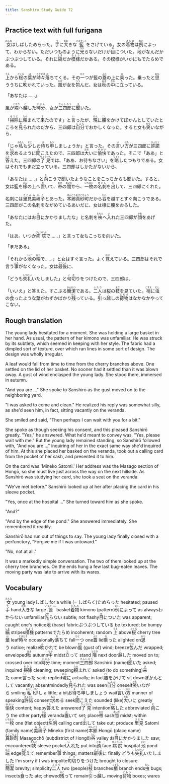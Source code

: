 ```yaml
---
title: Sanshiro Study Guide 72
---
```


## Practice text with full furigana

<p>
<ruby><rb>女</rb><rt>おんな</rt></ruby>はしばしためらった。<ruby><rb>手</rb><rt>て</rt></ruby>に<ruby><rb>大</rb><rt>おお</rt></ruby>きな<ruby><rb>籃</rb><rt>バスケット</rt></ruby>をさげている。女の<ruby><rb>着物</rb><rt>きもの</rt></ruby>は<ruby><rb>例</rb><rt>れい</rt></ruby>によって、わからない。ただいつものように<ruby><rb>光</rb><rt>ひか</rt></ruby>らないだけが<ruby><rb>目</rb><rt>め</rt></ruby>についた。<ruby><rb>地</rb><rt>じ</rt></ruby>がなんだかぶつぶつしている。それに<ruby><rb>縞</rb><rt>しま</rt></ruby>だか<ruby><rb>模様</rb><rt>もよう</rt></ruby>だかある。その模様がいかにもでたらめである。
</p>

<p>
<ruby><rb>上</rb><rt>うえ</rt></ruby>から<ruby><rb>桜</rb><rt>さくら</rt></ruby>の<ruby><rb>葉</rb><rt>は</rt></ruby>が<ruby><rb>時々</rb><rt>ときどき</rt></ruby><ruby><rb>落</rb><rt>お</rt></ruby>ちてくる。その<ruby><rb>一</rb><rt>ひと</rt></ruby>つが籃の<ruby><rb>蓋</rb><rt>ふた</rt></ruby>の上に<ruby><rb>乗</rb><rt>の</rt></ruby>った。乗ったと<ruby><rb>思</rb><rt>おも</rt></ruby>ううちに<ruby><rb>吹</rb><rt>ふ</rt></ruby>かれていった。<ruby><rb>風</rb><rt>かぜ</rt></ruby>が女を<ruby><rb>包</rb><rt>つつ</rt></ruby>んだ。女は<ruby><rb>秋</rb><rt>あき</rt></ruby>の<ruby><rb>中</rb><rt>なか</rt></ruby>に<ruby><rb>立</rb><rt>た</rt></ruby>っている。
</p>

<p>「あなたは……」</p>
<p>
風が<ruby><rb>隣</rb><rt>となり</rt></ruby>へ<ruby><rb>越</rb><rt>こ</rt></ruby>した<ruby><rb>時分</rb><rt>じぶん</rt></ruby>、女が<ruby><rb>三四郎</rb><rt>さんしろう</rt></ruby>に<ruby><rb>聞</rb><rt>き</rt></ruby>いた。
</p>

<p>
「<ruby><rb>掃除</rb><rt>そうじ</rt></ruby>に<ruby><rb>頼</rb><rt>たの</rt></ruby>まれて<ruby><rb>来</rb><rt>き</rt></ruby>たのです」と<ruby><rb>言</rb><rt>い</rt></ruby>ったが、<ruby><rb>現</rb><rt>げん</rt></ruby>に<ruby><rb>腰</rb><rt>こし</rt></ruby>をかけてぽかんとしていたところを<ruby><rb>見</rb><rt>み</rt></ruby>られたのだから、三四郎は<ruby><rb>自分</rb><rt>じぶん</rt></ruby>でおかしくなった。すると女も<ruby><rb>笑</rb><rt>わら</rt></ruby>いながら、
</p>

<p>
「じゃ<ruby><rb>私</rb><rt>わたし</rt></ruby>も<ruby><rb>少</rb><rt>すこ</rt></ruby>しお<ruby><rb>待</rb><rt>ま</rt></ruby>ち<ruby><rb>申</rb><rt>もう</rt></ruby>しましょうか」と言った。その<ruby><rb>言</rb><rt>い</rt></ruby>い<ruby><rb>方</rb><rt>かた</rt></ruby>が三四郎に<ruby><rb>許諾</rb><rt>きょだく</rt></ruby>を<ruby><rb>求</rb><rt>もと</rt></ruby>めるように<ruby><rb>聞</rb><rt>き</rt></ruby>こえたので、三四郎は<ruby><rb>大</rb><rt>おお</rt></ruby>いに<ruby><rb>愉快</rb><rt>ゆかい</rt></ruby>であった。そこで「ああ」と<ruby><rb>答</rb><rt>こた</rt></ruby>えた。三四郎の<ruby><rb>了見</rb><rt>りょうけん</rt></ruby>では、「ああ、お待ちなさい」を<ruby><rb>略</rb><rt>りゃく</rt></ruby>したつもりである。女はそれでもまだ立っている。三四郎はしかたがないから、
</p>

<p>
「あなたは……」と<ruby><rb>向</rb><rt>む</rt></ruby>こうで聞いたようなことをこっちからも聞いた。すると、女は籃を<ruby><rb>椽</rb><rt>えん</rt></ruby>の上へ<ruby><rb>置</rb><rt>お</rt></ruby>いて、<ruby><rb>帯</rb><rt>おび</rt></ruby>の<ruby><rb>間</rb><rt>あいだ</rt></ruby>から、<ruby><rb>一枚</rb><rt>いちまい</rt></ruby>の<ruby><rb>名刺</rb><rt>めいし</rt></ruby>を<ruby><rb>出</rb><rt>だ</rt></ruby>して、三四郎にくれた。
</p>

<p>
名刺には<ruby><rb>里見</rb><rt>さとみ</rt></ruby><ruby><rb>美禰子</rb><rt>みねこ</rt></ruby>とあった。<ruby><rb>本郷</rb><rt>ほんごう</rt></ruby><ruby><rb>真砂町</rb><rt>まさごちょう</rt></ruby>だから<ruby><rb>谷</rb><rt>たに</rt></ruby>を越すとすぐ向こうである。三四郎がこの名刺をながめているあいだに、女は椽に腰をおろした。
</p>

<p>
「あなたにはお<ruby><rb>目</rb><rt>め</rt></ruby>にかかりましたな」と名刺を<ruby><rb>袂</rb><rt>たもと</rt></ruby>へ<ruby><rb>入</rb><rt>い</rt></ruby>れた三四郎が<ruby><rb>顔</rb><rt>かお</rt></ruby>をあげた。
</p>

<p>
「はあ。いつか<ruby><rb>病院</rb><rt>びょういん</rt></ruby>で……」と言って女もこっちを向いた。
</p>

<p>「まだある」</p>
<p>
「それから<ruby><rb>池</rb><rt>いけ</rt></ruby>の<ruby><rb>端</rb><rt>はた</rt></ruby>で……」と女はすぐ言った。よく<ruby><rb>覚</rb><rt>おぼ</rt></ruby>えている。三四郎はそれで言う<ruby><rb>事</rb><rt>こと</rt></ruby>がなくなった。女は<ruby><rb>最後</rb><rt>さいご</rt></ruby>に、
</p>

<p>
「どうも<ruby><rb>失礼</rb><rt>しつれい</rt></ruby>いたしました」と<ruby><rb>句切</rb><rt>くぎ</rt></ruby>りをつけたので、三四郎は、
</p>

<p>
「いいえ」と答えた。すこぶる<ruby><rb>簡潔</rb><rt>かんけつ</rt></ruby>である。<ruby><rb>二人</rb><rt>ふたり</rt></ruby>は桜の<ruby><rb>枝</rb><rt>えだ</rt></ruby>を見ていた。<ruby><rb>梢</rb><rt>こずえ</rt></ruby>に<ruby><rb>虫</rb><rt>むし</rt></ruby>の<ruby><rb>食</rb><rt>く</rt></ruby>ったような葉がわずかばかり<ruby><rb>残</rb><rt>のこ</rt></ruby>っている。<ruby><rb>引</rb><rt>ひ</rt></ruby>っ<ruby><rb>越</rb><rt>こ</rt></ruby>しの<ruby><rb>荷物</rb><rt>にもつ</rt></ruby>はなかなかやってこない。
</p>


## Rough translation

The young lady hesitated for a moment. She was holding a large basket in her hand. As usual, the pattern of her kimono was unfamiliar. He was struck by its subtlety, which seemed in keeping with her style. The fabric had a dimpled sort of texture, over which ran lines in some sort of design. The design was wholly irregular.

A leaf would fall from time to time from the cherry branches above. One settled on the lid of her basket. No sooner had it settled than it was blown away. A gust of wind enclasped the young lady. She stood there, immersed in autumn.

"And you are ..." She spoke to Sanshirō as the gust moved on to the neighboring yard.

"I was asked to come and clean." He realized his reply was somewhat silly, as she'd seen him, in fact, sitting vacantly on the veranda.

She smiled and said, "Then perhaps I can wait with you for a bit."

She spoke as though seeking his consent, and this pleased Sanshirō greatly. "Yes," he answered. What he'd meant to convey was, "Yes, please wait with me." But the young lady remained standing, so Sanshirō followed with, "And you are ..." inquiring of her in the exact same way she'd inquired of him. At this she placed her basked on the veranda, took out a calling card from the pocket of her sash, and presented it to him.

On the card was 'Mineko Satomi.' Her address was the Masago section of Hongō, so she must live just across the way on the next hillside. As Sanshirō was studying her card, she took a seat on the veranda.

"We've met before." Sanshirō looked up at her after placing the card in his sleeve pocket.

"Yes, once at the hospital ..." She turned toward him as she spoke.

"And?"

"And by the edge of the pond." She answered immediately. She remembered it readily.

Sanshirō had run out of things to say. The young lady finally closed with a perfunctory, "Forgive me if I was untoward."

"No, not at all."

It was a markedly simple conversation. The two of them looked up at the cherry tree branches. On the ends hung a few last bug-eaten leaves. The moving party was late to arrive with its wares.          


## Vocabulary

<p>
<span class="vocabstudy"><ruby><rb>女</rb><rt>おんな</rt></ruby>&nbsp;young lady</span><span class="vocabstudy">しばし&nbsp;for a while (= しばらく)</span><span class="vocabstudy">ためらった&nbsp;hesitated; paused</span><span class="vocabstudy"><ruby><rb>手</rb><rt>て</rt></ruby>&nbsp;hand</span><span class="vocabstudy"><ruby><rb>大</rb><rt>おお</rt></ruby>きな&nbsp;large</span><span class="vocabstudy"><ruby><rb>籃</rb><rt>バスケット</rt></ruby>&nbsp;basket</span><span class="vocabstudy"><ruby><rb>着物</rb><rt>きもの</rt></ruby>&nbsp;kimono (pattern)</span><span class="vocabstudy"><ruby><rb>例</rb><rt>れい</rt></ruby>によって&nbsp;as always</span><span class="vocabstudy">わからない&nbsp;unfamiliar</span><span class="vocabstudy"><ruby><rb>光</rb><rt>ひか</rt></ruby>らない&nbsp;subtle; not flashy</span><span class="vocabstudy"><ruby><rb>目</rb><rt>め</rt></ruby>についた&nbsp;was apparent; caught one's notice</span><span class="vocabstudy"><ruby><rb>地</rb><rt>じ</rt></ruby>&nbsp;(base) fabric</span><span class="vocabstudy">ぶつぶつしている&nbsp;be textured; be bumpy</span><span class="vocabstudy"><ruby><rb>縞</rb><rt>しま</rt></ruby>&nbsp;stripes</span><span class="vocabstudy"><ruby><rb>模様</rb><rt>もよう</rt></ruby>&nbsp;patterns</span><span class="vocabstudy">でたらめ&nbsp;incoherent; random</span>
<span class="vocabstudy"><ruby><rb>上</rb><rt>うえ</rt></ruby>&nbsp;above</span><span class="vocabstudy"><ruby><rb>桜</rb><rt>さくら</rt></ruby>&nbsp;cherry tree</span><span class="vocabstudy"><ruby><rb>葉</rb><rt>は</rt></ruby>&nbsp;leaf</span><span class="vocabstudy"><ruby><rb>時々</rb><rt>ときどき</rt></ruby>&nbsp;occasionally</span><span class="vocabstudy"><ruby><rb>落</rb><rt>お</rt></ruby>ちて&nbsp;fall</span><span class="vocabstudy"><ruby><rb>一</rb><rt>ひと</rt></ruby>つ&nbsp;one</span><span class="vocabstudy"><ruby><rb>蓋</rb><rt>ふた</rt></ruby>&nbsp;lid</span><span class="vocabstudy"><ruby><rb>乗</rb><rt>の</rt></ruby>った&nbsp;alighted on</span><span class="vocabstudy"><ruby><rb>思</rb><rt>おも</rt></ruby>う&nbsp;notice; realize</span><span class="vocabstudy"><ruby><rb>吹</rb><rt>ふ</rt></ruby>かれて&nbsp;be blown</span><span class="vocabstudy"><ruby><rb>風</rb><rt>かぜ</rt></ruby>&nbsp;(gust of) wind; breeze</span><span class="vocabstudy"><ruby><rb>包</rb><rt>つつ</rt></ruby>んだ&nbsp;wrapped; enveloped</span><span class="vocabstudy"><ruby><rb>秋</rb><rt>あき</rt></ruby>&nbsp;autumn</span><span class="vocabstudy"><ruby><rb>中</rb><rt>なか</rt></ruby>&nbsp;midst</span><span class="vocabstudy"><ruby><rb>立</rb><rt>た</rt></ruby>って&nbsp;stand</span>
<span class="vocabstudy"><ruby><rb>隣</rb><rt>となり</rt></ruby>&nbsp;next door</span><span class="vocabstudy"><ruby><rb>越</rb><rt>こ</rt></ruby>した&nbsp;moved on to; crossed over into</span><span class="vocabstudy"><ruby><rb>時分</rb><rt>じぶん</rt></ruby>&nbsp;time; moment</span><span class="vocabstudy"><ruby><rb>三四郎</rb><rt>さんしろう</rt></ruby>&nbsp;Sanshirō (name)</span><span class="vocabstudy"><ruby><rb>聞</rb><rt>き</rt></ruby>いた&nbsp;asked; inquired</span>
<span class="vocabstudy"><ruby><rb>掃除</rb><rt>そうじ</rt></ruby>&nbsp;cleaning; sweeping</span><span class="vocabstudy"><ruby><rb>頼</rb><rt>たの</rt></ruby>まれて&nbsp;asked (to do something)</span><span class="vocabstudy"><ruby><rb>来</rb><rt>き</rt></ruby>た&nbsp;came</span><span class="vocabstudy"><ruby><rb>言</rb><rt>い</rt></ruby>った&nbsp;said; replied</span><span class="vocabstudy"><ruby><rb>現</rb><rt>げん</rt></ruby>に&nbsp;actually; in fact</span><span class="vocabstudy"><ruby><rb>腰</rb><rt>こし</rt></ruby>をかけて&nbsp;sit down</span><span class="vocabstudy">ぽかんとして&nbsp;vacantly; absentmindedly</span><span class="vocabstudy"><ruby><rb>見</rb><rt>み</rt></ruby>られた&nbsp;was seen</span><span class="vocabstudy"><ruby><rb>自分</rb><rt>じぶん</rt></ruby>&nbsp;oneself</span><span class="vocabstudy"><ruby><rb>笑</rb><rt>わら</rt></ruby>いながら&nbsp;smiling</span>
<span class="vocabstudy"><ruby><rb>私</rb><rt>わたし</rt></ruby>&nbsp;I</span><span class="vocabstudy"><ruby><rb>少</rb><rt>すこ</rt></ruby>し&nbsp;a little; a bit</span><span class="vocabstudy">お<ruby><rb>待</rb><rt>ま</rt></ruby>ち<ruby><rb>申</rb><rt>もう</rt></ruby>しましょう&nbsp;wait</span><span class="vocabstudy"><ruby><rb>言</rb><rt>い</rt></ruby>い<ruby><rb>方</rb><rt>かた</rt></ruby>&nbsp;manner of speaking</span><span class="vocabstudy"><ruby><rb>許諾</rb><rt>きょだく</rt></ruby>&nbsp;consent</span><span class="vocabstudy"><ruby><rb>求</rb><rt>もと</rt></ruby>める&nbsp;seek</span><span class="vocabstudy"><ruby><rb>聞</rb><rt>き</rt></ruby>こえた&nbsp;sounded (like)</span><span class="vocabstudy"><ruby><rb>大</rb><rt>おお</rt></ruby>いに&nbsp;greatly</span><span class="vocabstudy"><ruby><rb>愉快</rb><rt>ゆかい</rt></ruby>&nbsp;content; happy</span><span class="vocabstudy"><ruby><rb>答</rb><rt>こた</rt></ruby>えた&nbsp;answered</span><span class="vocabstudy"><ruby><rb>了見</rb><rt>りょうけん</rt></ruby>&nbsp;intention</span><span class="vocabstudy"><ruby><rb>略</rb><rt>りゃく</rt></ruby>した&nbsp;abbreviated</span>
<span class="vocabstudy"><ruby><rb>向</rb><rt>む</rt></ruby>こう&nbsp;the other party</span><span class="vocabstudy"><ruby><rb>椽</rb><rt>えん</rt></ruby>&nbsp;veranda</span><span class="vocabstudy"><ruby><rb>置</rb><rt>お</rt></ruby>いて&nbsp;set; place</span><span class="vocabstudy"><ruby><rb>帯</rb><rt>おび</rt></ruby>&nbsp;sash</span><span class="vocabstudy"><ruby><rb>間</rb><rt>あいだ</rt></ruby>&nbsp;midst; within</span><span class="vocabstudy"><ruby><rb>一枚</rb><rt>いちまい</rt></ruby>&nbsp;one (flat object)</span><span class="vocabstudy"><ruby><rb>名刺</rb><rt>めいし</rt></ruby>&nbsp;calling card</span><span class="vocabstudy"><ruby><rb>出</rb><rt>だ</rt></ruby>して&nbsp;take out; produce</span>
<span class="vocabstudy"><ruby><rb>里見</rb><rt>さとみ</rt></ruby>&nbsp;Satomi (family name)</span><span class="vocabstudy"><ruby><rb>美禰子</rb><rt>みねこ</rt></ruby>&nbsp;Mineko (first name)</span><span class="vocabstudy"><ruby><rb>本郷</rb><rt>ほんごう</rt></ruby>&nbsp;Hongō (place name)</span><span class="vocabstudy"><ruby><rb>真砂町</rb><rt>まさごちょう</rt></ruby>&nbsp;Masagochō (subdistrict of Hongō)</span><span class="vocabstudy"><ruby><rb>谷</rb><rt>たに</rt></ruby>&nbsp;valley</span>
<span class="vocabstudy">お<ruby><rb>目</rb><rt>め</rt></ruby>にかかりました&nbsp;saw; encountered</span><span class="vocabstudy"><ruby><rb>袂</rb><rt>たもと</rt></ruby>&nbsp;sleeve pocket</span><span class="vocabstudy"><ruby><rb>入</rb><rt>い</rt></ruby>れた&nbsp;put into</span><span class="vocabstudy"><ruby><rb>顔</rb><rt>かお</rt></ruby>&nbsp;face</span>
<span class="vocabstudy"><ruby><rb>病院</rb><rt>びょういん</rt></ruby>&nbsp;hospital</span>
<span class="vocabstudy"><ruby><rb>池</rb><rt>いけ</rt></ruby>&nbsp;pond</span><span class="vocabstudy"><ruby><rb>端</rb><rt>はた</rt></ruby>&nbsp;edge</span><span class="vocabstudy"><ruby><rb>覚</rb><rt>おぼ</rt></ruby>えて&nbsp;remember</span><span class="vocabstudy"><ruby><rb>事</rb><rt>こと</rt></ruby>&nbsp;things; matters</span><span class="vocabstudy"><ruby><rb>最後</rb><rt>さいご</rt></ruby>に&nbsp;finally</span>
<span class="vocabstudy">どうも<ruby><rb>失礼</rb><rt>しつれい</rt></ruby>いたしました&nbsp;I'm sorry if I was impolite</span><span class="vocabstudy"><ruby><rb>句切</rb><rt>くぎ</rt></ruby>りをつけた&nbsp;brought to closure</span>
<span class="vocabstudy"><ruby><rb>簡潔</rb><rt>かんけつ</rt></ruby>&nbsp;brevity; simplicity</span><span class="vocabstudy"><ruby><rb>二人</rb><rt>ふたり</rt></ruby>&nbsp;two (people)</span><span class="vocabstudy"><ruby><rb>枝</rb><rt>えだ</rt></ruby>&nbsp;branches</span><span class="vocabstudy"><ruby><rb>梢</rb><rt>こずえ</rt></ruby>&nbsp;branch ends</span><span class="vocabstudy"><ruby><rb>虫</rb><rt>むし</rt></ruby>&nbsp;bugs; insects</span><span class="vocabstudy"><ruby><rb>食</rb><rt>く</rt></ruby>った&nbsp;ate; chewed</span><span class="vocabstudy"><ruby><rb>残</rb><rt>のこ</rt></ruby>って&nbsp;remain</span><span class="vocabstudy"><ruby><rb>引</rb><rt>ひ</rt></ruby>っ<ruby><rb>越</rb><rt>こ</rt></ruby>し&nbsp;moving</span><span class="vocabstudy"><ruby><rb>荷物</rb><rt>にもつ</rt></ruby>&nbsp;boxes; wares</span>
</p>
